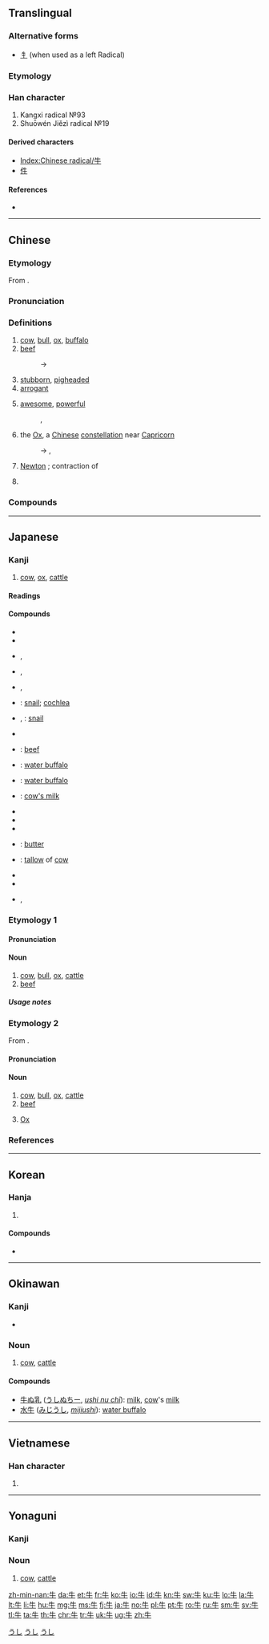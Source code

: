 {{also|午}}
==Translingual==
{{stroke order|type=animate}}

===Alternative forms===
* [[牜]] (when used as a left Radical)

===Etymology===
{{Han etyl}}
{{liushu|p}}

===Han character===
{{Han char|rn=93|rad=牛|as=00|sn=4|four=25000|canj=HQ}}
# Kangxi radical №93
# Shuōwén Jiězì radical №19

====Derived characters====
* [[Index:Chinese radical/牛]]
* [[件]]

====References====
* {{Han ref|kx=0697.010|dkj=19922|dj=1108.160|hdz=31800.010|uh=725B|ud=29275|bh=A4FB|bd=42235}}

----

==Chinese==
{{zh-forms}}

===Etymology===
From {{etyl|sit-pro|zh}} {{m|sit-pro|*ŋwa}}.

===Pronunciation===
{{zh-pron
|m=niú
|c=ngau4
|h=pfs=ngiù
|md=ngù/ngiù
|md_note=ngù - colloquial; ngiù - literary
|mn=gû
|w=3nieu
|mc=y
|oc=y
|ma=y
|cat=n
}}

===Definitions===
{{zh-hanzi}}

# [[cow]], [[bull]], [[ox]], [[buffalo]] {{gloss|general name for bovine animals}}
# [[beef]]
#: → {{zh-l|牛肉}}
# [[stubborn]], [[pigheaded]]
# [[arrogant]]
# {{lb|zh|slang}} [[awesome]], [[powerful]]
#: {{zh-l|牛屄}}, {{zh-l|牛人}}
# {{lb|zh|astronomy}} the [[Ox]], a [[Chinese]] [[constellation]] near [[Capricorn]]
#: → {{zh-l|玄武}}, {{zh-l|二十八宿}}
# {{lb|zh|physics|abbreviation}} [[Newton]] {{gloss|unit}}; contraction of {{zh-l|牛頓|Niúdùn}}
# {{surname|lang=zh}}

===Compounds===
{{der3
|{{zh-l|牛掰|niúbāi}}
|{{zh-l|牛蒡|niúbàng}}
|{{zh-l|牛逼|niúbī}}
|{{zh-l|牛屄|niúbī}}
|{{zh-l|牛B|niúbī}}
|{{zh-l|牛鼻|niúbí}}
|{{zh-l|牛比|niúbǐ}}
|{{zh-l|牛鼻子|niúbízi}}
|{{zh-l|牛脖子|niúbózi}}
|{{zh-l|牛鞭|niúbiān}}
|{{zh-l|牛X|niúchā}}
|{{zh-l|牛叉|niúchā}}
|{{zh-l|牛車|niúchē}}
|{{zh-l|牛刀小試|niúdāoxiǎoshì}}
|{{zh-l|牛鼎烹雞|niúdǐngpēngjī}}
|{{zh-l|牛痘|niúdòu}}
|{{zh-l|牛痘苗|niúdòumiáo}}
|{{zh-l|牛犢|niúdú}}
|{{zh-l|牛頓|Niúdùn}}
|{{zh-l|牛耳|niú'ěr}}
|{{zh-l|牛房|niúfáng}}
|{{zh-l|牛革|niúgé}}
|{{zh-l|牛倌|niúguān}}
|{{zh-l|牛鬼蛇神|niúguǐshéshén}}
|{{zh-l|牛黄|niúhuáng}}
|{{zh-l|牛角|niújiǎo}}
|{{zh-l|牛角尖|niújiǎojiān}}
|{{zh-l|牛角麵包|niújiǎomiànbāo}}
|{{zh-l|牛勁|niújìn}}
|{{zh-l|牛圈|niújuān}}
|{{zh-l|牛郎|niúláng}}
|{{zh-l|牛郎星|niúlángxīng}}
|{{zh-l|牛郎織女|niúlángzhīnǚ}}
|{{zh-l|牛馬|niúmǎ}}
|{{zh-l|牛毛|niúmáo}}
|{{zh-l|牛毛雨|niúmáoyǔ}}
|{{zh-l|牛虻|niúméng}}
|{{zh-l|牛奶|niúnǎi}}
|{{zh-l|牛腩|niúnǎn}}
|{{zh-l|牛年|niúnián}}
|{{zh-l|牛年馬月|niúniánmǎyuè}}
|{{zh-l|牛排|niúpái}}
|{{zh-l|牛棚|niúpéng}}
|{{zh-l|牛皮|niúpí}}
|{{zh-l|牛脾氣|niúpíqì}}
|{{zh-l|牛氣|niúqì}}
|{{zh-l|牛皮癬|niúpíxuǎn}}
|{{zh-l|牛皮紙|niúpízhǐ}}
|{{zh-l|牛肉|niúròu}}
|{{zh-l|牛舌|niúshé}}
|{{zh-l|牛舍|niúshè}}
|{{zh-l|牛市|niúshì}}
|{{zh-l|牛溲馬勃|niúsōumǎbó}}
|{{zh-l|牛頭不對馬嘴|niútóu bú duì mǎzuǐ}}
|{{zh-l|牛頭馬面|Niútóumǎmiàn}}
|{{zh-l|牛蛙|niúwā}}
|{{zh-l|牛性|niúxìng}}
|{{zh-l|牛宿|Niúxiù}}
|{{zh-l|牛鞅|niúyàng}}
|{{zh-l|牛飲|niúyǐn}}
|{{zh-l|牛仔|niúzǎi}}
|{{zh-l|牛崽|niúzǎi}}
|{{zh-l|牛仔褲|niúzǎikù}}
|{{zh-l|牛崽褲|niúzǎikù}}
|{{zh-l|牛仔舞|niúzǎiwǔ}}
|{{zh-l|吹牛|chuīniú}}
|{{zh-l|公牛|gōngniú}}
|{{zh-l|黄牛|huángniú}}
|{{zh-l|犛牛|líniú}}
|{{zh-l|母牛|mǔniú}}
|{{zh-l|水牛|shuìniú}}
|{{zh-l|蝸牛|wōniú|[[snail]]}}
|{{zh-l|小牛|xiǎoniú}}
|{{zh-l|犀牛|xīniú}}
|{{zh-l|九牛一毛|jiǔniúyīmáo}}
}}

{{zh-cat|SI units|Mammals|Beginning}}

----

==Japanese==

===Kanji===
{{ja-kanji|grade=2|rs=牛00}}

# [[cow]], [[ox]], [[cattle]]

====Readings====
{{ja-readings
|goon=[[ぐ]] (gu) {{qualifier|non-[[w:Jōyō kanji|Jōyō]] reading}}
|kanon=[[ぎゅう]] (gyū) < [[ぎう]] (giu)
|kanyoon=[[ご]] (go) {{qualifier|non-[[w:Jōyō kanji|Jōyō]] reading}}
|kun=[[うし]] (ushi)}}

====Compounds====
{{der-top}}
* {{ja-r|肉牛|にくぎゅう}}
* {{ja-r|乳牛|にゅうぎゅう}}
* {{ja-r|子牛|こ.うし}}, {{ja-r|仔牛|こ.うし}}
* {{ja-r|雄牛|お.うし}}, {{ja-r|牡牛|お.うし}}
* {{ja-r|雌牛|めうし}}, {{ja-r|牝牛|めうし}}
* {{ja-r|蝸牛|かぎゅう}}: [[snail]]; [[cochlea]]
* {{ja-r|蝸牛|かたつむり}}, {{ja-r|蝸牛|でんでんむし}}: [[snail]]
* {{ja-r|牛舎|ぎゅうしゃ}}
* {{ja-r|牛肉|ぎゅうにく}}: [[beef]]
* {{ja-r|水牛|すいぎゅう}}: [[water buffalo]]
* {{ja-r|呉牛|ごぎゅう}}: [[water buffalo]]
{{der-mid}}
* {{ja-r|牛乳|ぎゅうにゅう}}: [[cow's milk]]
* {{ja-r|牛車|ぎっしゃ}}
* {{ja-r|牛耳る|ぎゅうじる}}
* {{ja-r|牛蒡|ごぼう}}
* {{ja-r|牛酪|ぎゅうらく}}: [[butter]]
* {{ja-r|牛脂|ぎゅうし}}: [[tallow]] of [[cow]]
* {{ja-r|牛馬|ぎゅうば}}
* {{ja-r|牛馬|うしうま}}
* {{ja-r|牛鬼|うしおに}}, {{ja-r|牛鬼|ぎゅうき}}
{{der-bottom}}

{{wikipedia|lang=ja}}

===Etymology 1===
{{ja-kanjitab|うし|yomi=k}}

====Pronunciation====
{{ja-pron|yomi=k|うし|acc=0|acc_ref=DJR,NHK}}

====Noun====
{{ja-noun|うし|ウシ}}

# [[cow]], [[bull]], [[ox]], [[cattle]]
# [[beef]]

=====Usage notes=====
{{U:ja:biology|ウシ}}

===Etymology 2===
{{ja-kanjitab|ぎゅう|yomi=o}}
From {{etyl|ltc|ja|sort=きゅう}} {{m|zh|牛|tr=ngjuw|lit=cow}}.

====Pronunciation====
{{ja-pron|yomi=kanon|ぎゅう|acc=1|acc_ref=DJR,NHK}}

====Noun====
{{ja-noun|ぎゅう|hhira=ぎう}}

# [[cow]], [[bull]], [[ox]], [[cattle]]
# [[beef]]
# {{label|ja|astronomy|sort=きゅう'}} [[Ox]]

===References===
<references/>

[[Category:1000 Japanese basic words|うし]]
[[Category:ja:Cattle|うし]]
[[Category:ja:Mammals|うし]]

----

==Korean==

===Hanja===
{{ko-hanja|hangeul=우|eumhun=소|mr=u|y=wu}}

# {{defn|lang=ko|sort=牛00}}

====Compounds====
* {{ko-l|와우|[[snail]]|蝸牛}}

----

==Okinawan==
{{attention|ryu}}

===Kanji===
{{head|ryu|kanji}}

* {{ja-readings|kun=[[うし]] (ushi)}}

===Noun===
{{head|ryu|noun|hiragana|うし|romaji|ushi}}

# [[cow]], [[cattle]]

====Compounds====
{{top2}}
* [[牛ぬ乳]] ([[うしぬちー]], ''[[ushi nu chī]]''): [[milk]], [[cow]]'s [[milk]]
* [[水牛]] ([[みじうし]], ''[[mijiushi]]''): [[water buffalo]]
{{bottom}}

----

==Vietnamese==

===Han character===
{{vi-hantu|[[ngưu]], [[ngọ]], [[ngỏ]], [[ngõ]], [[ngâu]]|rs=牛00}}

# {{defn|lang=vi|sort=牛00}}

----

==Yonaguni==
{{attention|yoi}}

===Kanji===
{{head|yoi|kanji|hiragana|うち|romaji|uchi}}

===Noun===
{{head|yoi|noun|hiragana|うち|romaji|uchi}}

# [[cow]], [[cattle]]

[[Category:CJKV radicals| ]]

[[zh-min-nan:牛]]
[[da:牛]]
[[et:牛]]
[[fr:牛]]
[[ko:牛]]
[[io:牛]]
[[id:牛]]
[[kn:牛]]
[[sw:牛]]
[[ku:牛]]
[[lo:牛]]
[[la:牛]]
[[lt:牛]]
[[li:牛]]
[[hu:牛]]
[[mg:牛]]
[[ms:牛]]
[[fj:牛]]
[[ja:牛]]
[[no:牛]]
[[pl:牛]]
[[pt:牛]]
[[ro:牛]]
[[ru:牛]]
[[sm:牛]]
[[sv:牛]]
[[tl:牛]]
[[ta:牛]]
[[th:牛]]
[[chr:牛]]
[[tr:牛]]
[[uk:牛]]
[[ug:牛]]
[[zh:牛]]